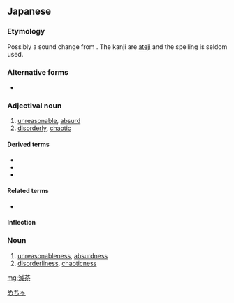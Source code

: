 ==Japanese==
{{ja-kanjitab}}

===Etymology===
Possibly a sound change from {{m|ja|無茶|tr=mucha}}. The kanji are [[ateji]] and the spelling is seldom used.
[[Category:Japanese terms spelled with ateji|めちゃ]]

===Alternative forms===
* {{l|ja|目茶}}

===Adjectival noun===
{{ja-adj|decl=な|めちゃ}}

# [[unreasonable]], [[absurd]]
# [[disorderly]], [[chaotic]]

====Derived terms====
* {{ja-r|破茶滅茶|はちゃめちゃ}}
* {{ja-r|滅茶苦茶|めちゃくちゃ}}
* {{ja-r|滅茶滅茶|めちゃめちゃ}}

====Related terms====
* {{ja-r|無茶|むちゃ}}

====Inflection====
{{ja-na|めちゃ}}

===Noun===
{{ja-noun|めちゃ}}

# [[unreasonableness]], [[absurdness]]
# [[disorderliness]], [[chaoticness]]

[[mg:滅茶]]